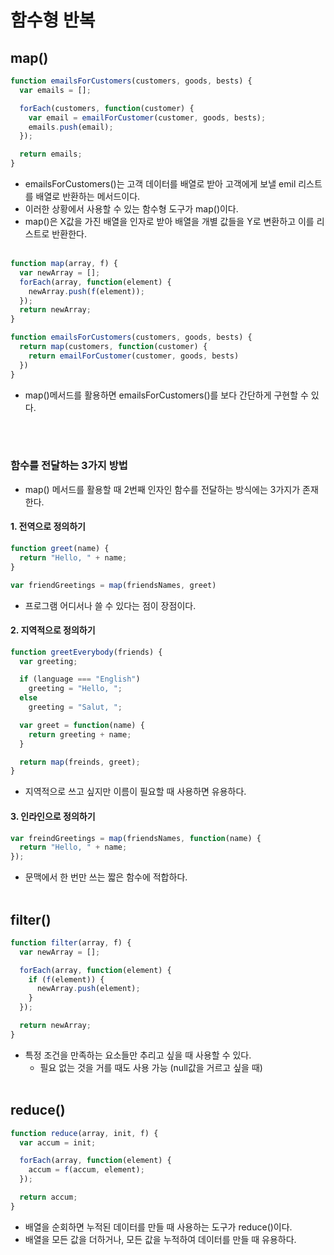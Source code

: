 # 함수형 반복

## map()
```js
function emailsForCustomers(customers, goods, bests) {
  var emails = [];

  forEach(customers, function(customer) {
    var email = emailForCustomer(customer, goods, bests);
    emails.push(email);
  });

  return emails;
}
```
- emailsForCustomers()는 고객 데이터를 배열로 받아 고객에게 보낼 emil 리스트를 배열로 반환하는 메서드이다.
- 이러한 상황에서 사용할 수 있는 함수형 도구가 map()이다.
- map()은 X값을 가진 배열을 인자로 받아 배열을 개별 값들을 Y로 변환하고 이를 리스트로 반환한다.
<br></br>

```js
function map(array, f) {
  var newArray = [];
  forEach(array, function(element) {
    newArray.push(f(element));
  });
  return newArray;
}

function emailsForCustomers(customers, goods, bests) {
  return map(customers, function(customer) {
    return emailForCustomer(customer, goods, bests)
  })
}
```
- map()메서드를 활용하면 emailsForCustomers()를 보다 간단하게 구현할 수 있다.

<br></br>

### 함수를 전달하는 3가지 방법
- map() 메서드를 활용할 때 2번째 인자인 함수를 전달하는 방식에는 3가지가 존재한다.

#### 1. 전역으로 정의하기
```js
function greet(name) {
  return "Hello, " + name;
}

var friendGreetings = map(friendsNames, greet)
```
- 프로그램 어디서나 쓸 수 있다는 점이 장점이다.

#### 2. 지역적으로 정의하기
```js
function greetEverybody(friends) {
  var greeting;

  if (language === "English")
    greeting = "Hello, ";
  else
    greeting = "Salut, ";

  var greet = function(name) {
    return greeting + name;
  }

  return map(freinds, greet);
}
```
- 지역적으로 쓰고 싶지만 이름이 필요할 때 사용하면 유용하다.

#### 3. 인라인으로 정의하기
```js
var freindGreetings = map(friendsNames, function(name) {
  return "Hello, " + name;
});
```
- 문맥에서 한 번만 쓰는 짧은 함수에 적합하다.
<br></br>


## filter()
```js
function filter(array, f) {
  var newArray = [];

  forEach(array, function(element) {
    if (f(element)) {
      newArray.push(element);
    }
  });

  return newArray;
}
```
- 특정 조건을 만족하는 요소들만 추리고 싶을 때 사용할 수 있다.
    - 필요 없는 것을 거를 때도 사용 가능 (null값을 거르고 싶을 때)
<br></br>

## reduce()
```js
function reduce(array, init, f) {
  var accum = init;

  forEach(array, function(element) {
    accum = f(accum, element);
  });

  return accum;
}
```
- 배열을 순회하면 누적된 데이터를 만들 때 사용하는 도구가 reduce()이다.
- 배열을 모든 값을 더하거나, 모든 값을 누적하여 데이터를 만들 때 유용하다.